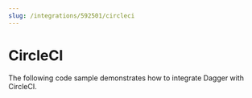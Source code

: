 ```yaml
---
slug: /integrations/592501/circleci
---
```


# CircleCI

The following code sample demonstrates how to integrate Dagger with CircleCI.

```yaml title=".circleci/config.yml" file=./snippets/circle.yml
```
